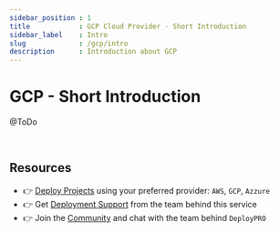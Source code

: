 ```yaml
---
sidebar_position : 1
title            : GCP Cloud Provider - Short Introduction 
sidebar_label    : Intro
slug             : /gcp/intro
description      : Introduction about GCP
---
```


# GCP - Short Introduction

@ToDo

<br />

## Resources

- 👉 [Deploy Projects](https://deploypro.dev/) using your preferred provider: `AWS`, `GCP`, `Azzure`
- 👉 Get [Deployment Support](https://deploypro.dev/support/) from the team behind this service
- 👉 Join the [Community](https://discord.gg/qQhjQZhnur) and chat with the team behind `DeployPRO`
